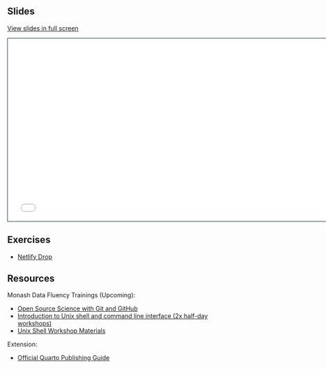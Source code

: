## Slides

[View slides in full screen](slides.html)

```{=html}
<iframe class="slide-deck" src="slides.html" height="420" width="747" style="border: 1px solid #123233;"></iframe>
```

## Exercises

- [Netlify Drop](https://app.netlify.com/drop/)

## Resources

Monash Data Fluency Trainings (Upcoming):

- [Open Source Science with Git and GitHub](https://www.monash.edu/data-fluency/events/open-source-with-github-science-and-git)
- [Introduction to Unix shell and command line interface (2x half-day workshops)](https://www.monash.edu/data-fluency/events/open-source-with-github-science-and-git-march)
- [Unix Shell Workshop Materials](https://monashdatafluency.github.io/shell-novice/)

Extension:

- [Official Quarto Publishing Guide](https://quarto.org/docs/websites/#quick-start)

